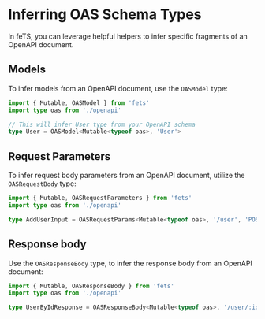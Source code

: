 # Inferring OAS Schema Types

In feTS, you can leverage helpful helpers to infer specific fragments of an OpenAPI document.

## Models

To infer models from an OpenAPI document, use the `OASModel` type:

```ts filename="user-type.ts"
import { Mutable, OASModel } from 'fets'
import type oas from './openapi'

// This will infer User type from your OpenAPI schema
type User = OASModel<Mutable<typeof oas>, 'User'>
```

## Request Parameters

To infer request body parameters from an OpenAPI document, utilize the `OASRequestBody` type:

```ts filename="user-request-parameters.ts"
import { Mutable, OASRequestParameters } from 'fets'
import type oas from './openapi'

type AddUserInput = OASRequestParams<Mutable<typeof oas>, '/user', 'POST'>
```

## Response body

Use the `OASResponseBody` type, to infer the response body from an OpenAPI document:

```ts filename="user-response-body.ts"
import { Mutable, OASResponseBody } from 'fets'
import type oas from './openapi'

type UserByIdResponse = OASResponseBody<Mutable<typeof oas>, '/user/:id', 'POST', 200>
```
